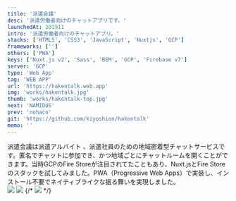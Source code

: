 ```yaml
---
title: '派遣会議'
desc: '派遣労働者向けのチャットアプリです。'
launchedAt: 201911
intro: '派遣労働者向けのチャットアプリ。'
stacks: ['HTML5', 'CSS3', 'JavaScript', 'Nuxtjs', 'GCP']
frameworks: ['']
others: ['PWA']
keys: ['Nuxt.js v2', 'Sass', 'BEM', 'GCP', 'Firebase v7']
server: 'GCP'
type: 'Web App'
tag: 'WEB APP'
url: 'https://hakentalk.web.app'
img: 'works/hakentalk.jpg'
thumb: 'works/hakentalk-top.jpg'
next: 'NAMIDUS'
prev: 'nohaco'
git: 'https://github.com/kiyoshion/hakentalk'
memo: ''
---
```


<div class='sm:my-20 my-8'>
派遣会議は派遣アルバイト 、派遣社員のための地域密着型チャットサービスです。匿名でチャットに参加でき、かつ地域ごとにチャットルームを開くことができます。当時GCPのFire Storeが注目されてたこともあり、Nuxt.jsとFire Storeのスタックを試してみました。PWA（Progressive Web Apps）で実装し、インストール不要でネイティブライクな振る舞いを実現しました。
</div>

<img class='sm:my-20 my-8' src='/img/works/hakentalk-sp-1.jpg' />
<img class='sm:my-20 my-8' src='/img/works/hakentalk-top-1.jpg' />
{/* <img class='sm:my-20 my-8' src='/img/works/hakentalk-top-2.jpg' /> */}

